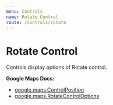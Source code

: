 ```yaml
---
menu: Controls
name: Rotate Control
route: /controls/rotate
---
```



# Rotate Control

Controls display options of Rotate control.

**Google Maps Docs:**

- [google.maps.ControlPosition](https://developers.google.com/maps/documentation/javascript/reference#ControlPosition)
- [google.maps.RotateControlOptions](https://developers.google.com/maps/documentation/javascript/reference#RotateControlOptions)

<Playground>
  <GoogleMap
    zoom={18}
    maps={google.maps}
    mapTypeId="SATELLITE"
    style={{ height: '320px' }}
    center={{ lat: 36.964, lng: -122.015 }}
  >
    <RotateControl position="BOTTOM_CENTER" />
  </GoogleMap>
</Playground>

<PropsTable of={RotateControl} />
